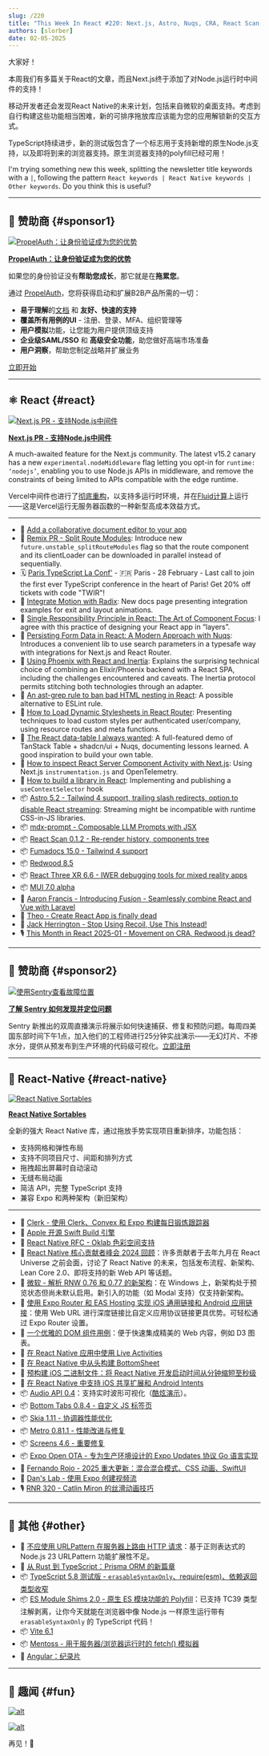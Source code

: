 ```yaml
---
slug: /220
title: "This Week In React #220: Next.js, Astro, Nuqs, CRA, React Scan, Fumadocs, Fusion, Radix, Inertia | Sortables, Contributors Summit, Windows, Deep linking, Oklab, Audio, BottomTabs, Metro, OTA | TypeScript, Angular, Node.js, Vite"
authors: [slorber]
date: 02-05-2025
---
```


大家好！

本周我们有多篇关于React的文章，而且Next.js终于添加了对Node.js运行时中间件的支持！

移动开发者还会发现React Native的未来计划，包括来自微软的桌面支持。考虑到自行构建这些功能相当困难，新的可排序拖放库应该能为您的应用解锁新的交互方式。

TypeScript持续进步，新的测试版包含了一个标志用于支持新增的原生Node.js支持，以及即将到来的浏览器支持。原生浏览器支持的polyfill已经可用！

I'm trying something new this week, splitting the newsletter title keywords with a `|`, following the pattern `React keywords | React Native keywords | Other keywords`. Do you think this is useful?

<!-- truncate -->


<Support />

---

## 💸 赞助商 {#sponsor1}

[![PropelAuth：让身份验证成为您的优势](/emails/issues/218/propelauth.jpg)](https://www.propelauth.com/?utm_source=newsletter&utm_campaign=twinrfeb052024)

**[PropelAuth：让身份验证成为您的优势](https://www.propelauth.com/?utm_source=newsletter&utm_campaign=twinrfeb052024)**

如果您的身份验证没有**帮助您成长**，那它就是在**拖累您**。

通过 [PropelAuth](https://www.propelauth.com/?utm_source=newsletter&utm_campaign=twinrjan222024)，您将获得启动和扩展B2B产品所需的一切：

- **易于理解**的[文档](https://docs.propelauth.com/?utm_source=newsletter&utm_campaign=twinrjan222024) 和 **友好、快速的支持**
- **覆盖所有用例的UI** - 注册、登录、MFA、组织管理等
- **用户模拟**功能，让您能为用户提供顶级支持
- **企业级SAML/SSO** 和 **高级安全功能**，助您做好高端市场准备
- **用户洞察**，帮助您制定战略并扩展业务

[立即开始](https://www.propelauth.com/?utm_source=newsletter&utm_campaign=twinrjan222024)

---

## ⚛️ React {#react}

[![Next.js PR - 支持Node.js中间件](/emails/issues/220/nextjs-middleware.jpg)](https://github.com/vercel/next.js/pull/75624)

**[Next.js PR \- 支持Node.js中间件](https://github.com/vercel/next.js/pull/75624)**

A much-awaited feature for the Next.js community. The latest v15.2 canary has a new `experimental.nodeMiddleware` flag letting you opt-in for `runtime: ‘nodejs’`, enabling you to use Node.js APIs in middleware, and remove the constraints of being limited to APIs compatible with the edge runtime.

Vercel中间件也进行了[彻底重构](https://x.com/galstar/status/1886832573482934706)，以支持多运行时环境，并在[Fluid计算](https://vercel.com/blog/introducing-fluid-compute)上运行——这是Vercel运行无服务器函数的一种新型高成本效益方式。

---

- 💸 [Add a collaborative document editor to your app](https://convex.link/0dtC5qE)
- 👀 [Remix PR \- Split Route Modules](https://github.com/remix-run/react-router/pull/11871): Introduce new `future.unstable_splitRouteModules` flag so that the route component and its clientLoader can be downloaded in parallel instead of sequentially.
- 🗓️ [Paris TypeScript La Conf'](https://la-conf.typescript.paris/?utm_source=thisweekinreact) - 🇫🇷 Paris - 28 February - Last call to join the first ever TypeScript conference in the heart of Paris! Get 20% off tickets with code "TWIR"!
- 📖 [Integrate Motion with Radix](https://motion.dev/docs/radix): New docs page presenting integration examples for exit and layout animations.
- 📜 [Single Responsibility Principle in React: The Art of Component Focus](https://cekrem.github.io/posts/single-responsibility-principle-in-react/): I agree with this practice of designing your React app in “layers”.
- 📜 [Persisting Form Data in React: A Modern Approach with Nuqs](https://armand-salle.fr/post/persisting-form-data-in-react-a-modern-approach-with-nuqs/): Introduces a convenient lib to use search parameters in a typesafe way with integrations for Next.js and React Router.
- 📜 [Using Phoenix with React and Inertia](https://dnlytras.com/blog/phoenix-react-inertia): Explains the surprising technical choice of combining an Elixir/Phoenix backend with a React SPA, including the challenges encountered and caveats. The Inertia protocol permits stitching both technologies through an adapter.
- 📜 [An ast-grep rule to ban bad HTML nesting in React](https://macwright.com/2025/01/30/ast-grep-to-ban-bad-nesting): A possible alternative to ESLint rule.
- 📜 [How to Load Dynamic Stylesheets in React Router](https://sergiodxa.com/tutorials/load-dynamic-stylesheets-in-react-router): Presenting techniques to load custom styles per authenticated user/company, using resource routes and meta functions.
- 📜 [The React data-table I always wanted](https://www.openstatus.dev/blog/data-table-redesign): A full-featured demo of TanStack Table \+ shadcn/ui \+ Nuqs, documenting lessons learned. A good inspiration to build your own table.
- 📜 [How to inspect React Server Component Activity with Next.js](https://www.dash0.com/blog/how-to-inspect-react-server-component-activity-with-next-js): Using Next.js `instrumentation.js` and OpenTelemetry.
- 📜 [How to build a library in React](https://tigerabrodi.blog/how-to-build-a-library-in-react): Implementing and publishing a `useContextSelector` hook
- 📦 [Astro 5.2 \- Tailwind 4 support, trailing slash redirects, option to disable React streaming](https://astro.build/blog/astro-520/): Streaming might be incompatible with runtime CSS-in-JS libraries.
- 📦 [mdx-prompt \- Composable LLM Prompts with JSX](https://edspencer.net/2025/2/3/mdx-prompt-composable-prompts-with-jsx)
- 📦 [React Scan 0.1.2 \- Re-render history, components tree](https://github.com/aidenybai/react-scan/releases/tag/v0.1.2)
- 📦 [Fumadocs 15.0 \- Tailwind 4 support](https://fumadocs.vercel.app/blog/v15)
- 📦 [Redwood 8.5](https://github.com/redwoodjs/redwood/releases/tag/v8.5.0)
- 📦 [React Three XR 6.6 \- IWER debugging tools for mixed reality apps](https://github.com/pmndrs/xr/releases/tag/v6.6.0)
- 📦 [MUI 7.0 alpha](https://github.com/mui/material-ui/releases/tag/v7.0.0-alpha.0)
- 🎥 [Aaron Francis \- Introducing Fusion \- Seamlessly combine React and Vue with Laravel](https://www.youtube.com/watch?v=sa3XHjG1Kgs)
- 🎥 [Theo \- Create React App is finally dead](https://www.youtube.com/watch?v=aujVi7ipkfM)
- 🎥 [Jack Herrington \- Stop Using Recoil, Use This Instead\!](https://www.youtube.com/watch?v=QepeuHTxiLo)
- 🎙️ [This Month in React 2025-01 \- Movement on CRA, Redwood.js dead?](https://open.spotify.com/episode/45LTSjvCA5k5YAC7EM4ixk)

<SubscribeFormEmbed placement="middle" />

---

## 💸 赞助商 {#sponsor2}

[![使用Sentry查看故障位置](/emails/issues/220/sentry.jpg)](https://sentry.io/resources/find-fix-test/?utm_source=bytes&utm_medium=paid-community&utm_campaign=general-fy25q4-evergreen&utm_content=newsletter-biweeklydemo-register)

**[了解 Sentry 如何发现并定位问题](https://sentry.io/resources/find-fix-test/?utm_source=bytes&utm_medium=paid-community&utm_campaign=general-fy25q4-evergreen&utm_content=newsletter-biweeklydemo-register)**

Sentry 新推出的双周直播演示将展示如何快速捕获、修复和预防问题。每周四美国东部时间下午1点，加入他们的工程师进行25分钟实战演示——无幻灯片、不掺水分，提供从预发布到生产环境的代码级可视化。[立即注册](https://sentry.io/resources/find-fix-test/?utm_source=bytes&utm_medium=paid-community&utm_campaign=general-fy25q4-evergreen&utm_content=newsletter-biweeklydemo-register)

---

## 📱 React-Native {#react-native}

[![React Native Sortables](/emails/issues/220/rnsortables.jpg)](https://react-native-sortables-docs.vercel.app/)

**[React Native Sortables](https://react-native-sortables-docs.vercel.app/)**

全新的强大 React Native 库，通过拖放手势实现项目重新排序，功能包括：

- 支持网格和弹性布局
- 支持不同项目尺寸、间距和排列方式
- 拖拽超出屏幕时自动滚动
- 无缝布局动画
- 简洁 API，完整 TypeScript 支持
- 兼容 Expo 和两种架构（新旧架构）

---

- 💸 [Clerk - 使用 Clerk、Convex 和 Expo 构建每日锻炼跟踪器](https://go.clerk.com/scFbrAu)
- 📣 [Apple 开源 Swift Build 引擎](https://www.swift.org/blog/the-next-chapter-in-swift-build-technologies/)
- 💬 [React Native RFC - Oklab 色彩空间支持](https://github.com/react-native-community/discussions-and-proposals/pull/871)
- 📜 [React Native 核心贡献者峰会 2024 回顾](https://reactnative.dev/blog/2025/02/03/react-native-core-contributor-summit-2024)：许多贡献者于去年九月在 React Universe 之前会面，讨论了 React Native 的未来，包括发布流程、新架构、Lean Core 2.0、即将支持的新 Web API 等话题。
- 📜 [微软 - 解析 RNW 0.76 和 0.77 的新架构](https://devblogs.microsoft.com/react-native/2025-01-29-new-architecture-on-0-76-0-77/)：在 Windows 上，新架构处于预览状态但尚未默认启用。新引入的功能（如 Modal 支持）仅支持新架构。
- 📜 [使用 Expo Router 和 EAS Hosting 实现 iOS 通用链接和 Android 应用链接](https://expo.dev/blog/universal-and-app-links)：使用 Web URL 进行深度链接比自定义应用协议链接更具优势。可轻松通过 Expo Router 设置。
- 📜 [一个优雅的 DOM 组件用例](https://expo.dev/blog/dom-component-use-case)：便于快速集成精美的 Web 内容，例如 D3 图表。
- 📜 [在 React Native 应用中使用 Live Activities](https://addjam.com/blog/2025-02-04/using-live-activities-react-native-app/)
- 📜 [在 React Native 中从头构建 BottomSheet](https://reactiive.io/articles/bottom-sheet-animation)
- 📜 [预构建 iOS 二进制文件：将 React Native 开发启动时间从分钟缩短至秒级](https://www.monarchmoney.com/blog/pre-built-ios-binaries-reducing-react-native-dev-start-time-from-minutes-to)
- 📜 [在 React Native 中支持 iOS 共享扩展和 Android Intents](https://www.devas.life/supporting-ios-share-extensions-android-intents-on-react-native/)
- 📦 [Audio API 0.4](https://github.com/software-mansion-labs/react-native-audio-api/releases/tag/0.4.0)：支持实时波形可视化（[酷炫演示](https://x.com/sek_micha/status/1886814160735834540)）。
- 📦 [Bottom Tabs 0.8.4 - 自定义 JS 标签页](https://github.com/callstackincubator/react-native-bottom-tabs/releases/tag/react-native-bottom-tabs%400.8.4)
- 📦 [Skia 1.11 - 协调器性能优化](https://github.com/Shopify/react-native-skia/releases/tag/v1.11.0)
- 📦 [Metro 0.81.1 - 性能改进与修复](https://github.com/facebook/metro/releases/tag/v0.81.1)
- 📦 [Screens 4.6 - 重要修复](https://github.com/software-mansion/react-native-screens/releases/tag/4.6.0)
- 📦 [Expo Open OTA - 专为生产环境设计的 Expo Updates 协议 Go 语言实现](https://axelmarciano.github.io/expo-open-ota/)
- 🎥 [Fernando Rojo - 2025 重大更新：混合混合模式、CSS 动画、SwiftUI](https://www.youtube.com/watch?v=3V43hhMIUXE)
- 🎥 [Dan's Lab - 使用 Expo 创建视频流](https://www.youtube.com/watch?v=ym51mhxFvPQ)
- 🎙️ [RNR 320 - Catlin Miron 的丝滑动画技巧](https://www.reactnativeradio.com/episodes/rnr-320-silky-smooth-animations)

---

## 🔀 其他 {#other}

- 📜 [不应使用 URLPattern 在服务器上路由 HTTP 请求](https://adventures.nodeland.dev/archive/you-should-not-use-urlpattern-to-route-http/)：基于正则表达式的 Node.js 23 URLPattern 功能扩展性不足。
- 📜 [从 Rust 到 TypeScript：Prisma ORM 的新篇章](https://www.prisma.io/blog/from-rust-to-typescript-a-new-chapter-for-prisma-orm)
- 📦 [TypeScript 5.8 测试版 - `erasableSyntaxOnly`、require(esm)、依赖返回类型收窄](https://devblogs.microsoft.com/typescript/announcing-typescript-5-8-beta/)
- 📦 [ES Module Shims 2.0 - 原生 ES 模块功能的 Polyfill](https://guybedford.com/es-module-shims-2.0)：已支持 TC39 类型注解剥离，让你今天就能在浏览器中像 Node.js 一样原生运行带有 `erasableSyntaxOnly` 的 TypeScript 代码！
- 📦 [Vite 6.1](https://github.com/vitejs/vite/blob/main/packages/vite/CHANGELOG.md#610-2025-02-05)
- 📦 [Mentoss - 用于服务器/浏览器运行时的 fetch() 模拟器](https://humanwhocodes.com/blog/2025/01/introducing-mentoss-fetch-mocker/)
- 🎥 [Angular：纪录片](https://www.youtube.com/watch?v=cRC9DlH45lA)

---

## 🤭 趣闻 {#fun}

[![alt](/emails/issues/220/meme.jpg)](https://x.com/Steve8708/status/1886228651538264250)

[![alt](/emails/issues/220/meme2.jpg)](https://x.com/byteab/status/1880222322071859586)

再见！👋